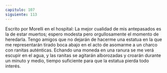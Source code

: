 ```yaml
---
capitulo: 107
siguiente: 113
---
```


Escrito por Morelli en el hospital:
La mejor cualidad de mis antepasados es la de estar muertos; espero modesta
pero orgullosamente el momento de heredarla. Tengo amigos que no dejarán de
hacerme una estatua en la que me representarán tirado boca abajo en el acto de
asomarme a un charco con ranitas auténticas. Echando una moneda en una
ranura se me verá escupir en el agua, y las ranitas se agitarán alborozadas y
croarán durante un minuto y medio, tiempo suficiente para que la estatua pierda
todo interés.
